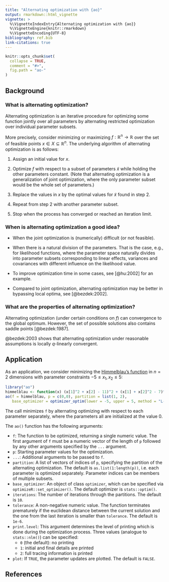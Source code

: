 ```yaml
---
title: "Alternating optimization with {ao}"
output: rmarkdown::html_vignette
vignette: >
  %\VignetteIndexEntry{Alternating optimization with {ao}}
  %\VignetteEngine{knitr::rmarkdown}
  %\VignetteEncoding{UTF-8}
bibliography: ref.bib
link-citations: true
---
```


```r
knitr::opts_chunk$set(
  collapse = TRUE,
  comment = "#>",
  fig.path = "ao-"
)
```

## Background

### What is alternating optimization?

Alternating optimization is an iterative procedure for optimizing some function jointly over all parameters by alternating restricted optimization over individual parameter subsets.

More precisely, consider minimizing or maximizing $f:\mathbb{R}^n \to \mathbb{R}$ over the set of feasible points $x \in X \subseteq \mathbb{R}^n$. The underlying algorithm of alternating optimization is as follows:

1. Assign an initial value for $x$.

2. Optimize $f$ with respect to a subset of parameters $\tilde{x}$ while holding the other parameters constant. (Note that alternating optimization is a generalization of joint optimization, where the only parameter subset would be the whole set of parameters.)

3. Replace the values in $x$ by the optimal values for $\tilde{x}$ found in step 2.

4. Repeat from step 2 with another parameter subset.

5. Stop when the process has converged or reached an iteration limit.

### When is alternating optimization a good idea?

- When the joint optimization is (numerically) difficult (or not feasible).

- When there is a natural division of the parameters. That is the case, e.g., for likelihood functions, where the parameter space naturally divides into parameter subsets corresponding to linear effects, variances and covariances with different influence on the likelihood value.

- To improve optimization time in some cases, see [@hu:2002] for an example.

- Compared to joint optimization, alternating optimization may be better in bypassing local optima, see [@bezdek:2002].

### What are the properties of alternating optimization?

Alternating optimization (under certain conditions on $f$) can convergence to the global optimum. However, the set of possible solutions also contains saddle points [@bezdek:1987].

@bezdek:2003 shows that alternating optimization under reasonable assumptions is locally $q$-linearly convergent.

## Application

As an application, we consider minimizing the [Himmelblau's function](https://en.wikipedia.org/wiki/Himmelblau%27s_function) in $n = 2$ dimensions with parameter constraints $-5 \leq x_1, x_2 \leq 5$:

```r
library("ao")
himmelblau <- function(x) (x[1]^2 + x[2] - 11)^2 + (x[1] + x[2]^2 - 7)^2
ao(f = himmelblau, p = c(0,0), partition = list(1, 2),
   base_optimizer = optimizer_optim(lower = -5, upper = 5, method = "L-BFGS-B"))
```

The call minimizes `f` by alternating optimizing with respect to each parameter separately, where the parameters all are initialized at the value 0. 

The `ao()` function has the following arguments:

* `f`: The function to be optimized, returning a single numeric value. The first argument of `f` must be a numeric vector of the length of `p` followed by any other arguments specified by the `...` argument.
* `p`: Starting parameter values for the optimization.
* `...`: Additional arguments to be passed to `f`.
* `partition`: A list of vectors of indices of `p`, specifying the partition of the alternating optimization. The default is `as.list(1:length(p))`, i.e. each parameter is optimized separately. Parameter indices can be members of multiple subsets.
* `base_optimizer`:  An object of class `optimizer`, which can be specified via `optimizeR::set_optimizer()`. The default optimizer is `stats::optim()`.
* `iterations`: The number of iterations through the partitions. The default is `10`.
* `tolerance`: A non-negative numeric value. The function terminates prematurely if the euclidean distance between the current solution and the one from the last iteration is smaller than `tolerance`. The default is `1e-6`.
* `print.level`: This argument determines the level of printing which is done during the
optimization process. Three values (analogue to `stats::nlm()`) can be specified:
  * `0` (the default): no printing
  * `1`: initial and final details are printed
  * `2`: full tracing information is printed
* `plot`: If `TRUE`, the parameter updates are plotted. The default is `FALSE`.

## References
